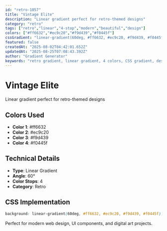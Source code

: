 ```yaml
---
id: "retro-1057"
title: "Vintage Elite"
description: "Linear gradient perfect for retro-themed designs"
category: "retro"
tags: ["retro","linear","4-stop","modern","beautiful","design"]
colors: ["#ff6632","#ec9c20","#f9d439","#f0445f"]
cssGradient: "linear-gradient(60deg, #ff6632, #ec9c20, #f9d439, #f0445f)"
featured: false
createdAt: "2025-08-02T04:42:01.652Z"
updatedAt: "2025-08-25T07:08:43.392Z"
author: "Gradient Generator"
keywords: "retro gradient, linear gradient, 4 colors, CSS gradient, design, #ff6632, #ec9c20, #f9d439, #f0445f"
---
```


# Vintage Elite

Linear gradient perfect for retro-themed designs

## Colors Used
- **Color 1**: #ff6632
- **Color 2**: #ec9c20
- **Color 3**: #f9d439
- **Color 4**: #f0445f

## Technical Details
- **Type**: Linear Gradient
- **Angle**: 60°
- **Color Stops**: 4
- **Category**: Retro

## CSS Implementation
```css
background: linear-gradient(60deg, #ff6632, #ec9c20, #f9d439, #f0445f);
```

Perfect for modern web design, UI components, and digital art projects.
